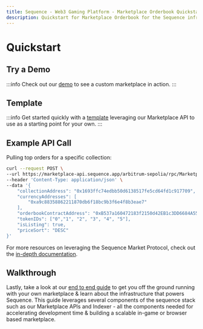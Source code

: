 ```yaml
---
title: Sequence - Web3 Gaming Platform - Marketplace Orderbook Quickstart
description: Quickstart for Marketplace Orderbook for the Sequence infrastructure stack for web3 gaming.
---
```


# Quickstart

## Try a Demo

:::info
Check out our [demo](https://0xsequence-demos.github.io/aviator-custom-marketplace/) to see a custom marketplace in action.
:::

## Template

:::info
Get started quickly with a [template](https://github.com/0xsequence-demos/aviator-custom-marketplace) leveraging our Marketplace API to use as a starting point for your own.
:::

## Example API Call
Pulling top orders for a specific collection:

```bash class=wrap
curl --request POST \
--url https://marketplace-api.sequence.app/arbitrum-sepolia/rpc/Marketplace/GetTopOrders \
--header 'Content-Type: application/json' \
--data '{
    "collectionAddress": "0x1693ffc74edbb50d6138517fe5cd64fd1c917709",
    "currencyAddresses": [
        "0xa9c88358862211870db6f18bc9b3f6e4f8b3eae7"
    ],
    "orderbookContractAddress": "0xB537a160472183f2150d42EB1c3DD6684A55f74c",
    "tokenIDs": ["0","1", "2", "3", "4", "5"],
    "isListing": true,
    "priceSort": "DESC"
}'
```

For more resources on leveraging the Sequence Market Protocol, check out the [in-depth documentation](/api/marketplace/examples/orderbook-transactions).


## Walkthrough
Lastly, take a look at our [end to end guide](/guides/custom-marketplace) to get you off the ground running with your own marketplace & learn about the infrastructure that powers Sequence. This guide leverages several components of the sequence stack such as our Marketplace APIs and Indexer - all the components needed for accelerating development time & building a scalable in-game or browser based marketplace.
